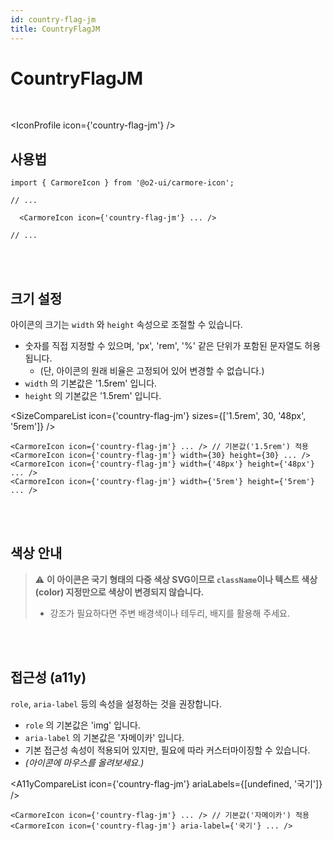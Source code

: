 ```yaml
---
id: country-flag-jm
title: CountryFlagJM
---
```




# CountryFlagJM

<br />

<IconProfile icon={'country-flag-jm'} />

## 사용법

```tsx
import { CarmoreIcon } from '@o2-ui/carmore-icon';

// ...

  <CarmoreIcon icon={'country-flag-jm'} ... />

// ...
```

<br />
<br />

## 크기 설정

아이콘의 크기는 `width` 와 `height` 속성으로 조절할 수 있습니다.

- 숫자를 직접 지정할 수 있으며, 'px', 'rem', '%' 같은 단위가 포함된 문자열도 허용됩니다.
  - (단, 아이콘의 원래 비율은 고정되어 있어 변경할 수 없습니다.)
- `width` 의 기본값은 '1.5rem' 입니다.
- `height` 의 기본값은 '1.5rem' 입니다.

<SizeCompareList icon={'country-flag-jm'} sizes={['1.5rem', 30, '48px', '5rem']} />

```tsx
<CarmoreIcon icon={'country-flag-jm'} ... /> // 기본값('1.5rem') 적용
<CarmoreIcon icon={'country-flag-jm'} width={30} height={30} ... />
<CarmoreIcon icon={'country-flag-jm'} width={'48px'} height={'48px'} ... />
<CarmoreIcon icon={'country-flag-jm'} width={'5rem'} height={'5rem'} ... />
```

<br />
<br />

## 색상 안내

> ⚠️ <b>이 아이콘은 국기 형태의 다중 색상 SVG이므로 `className`이나 텍스트 색상(color) 지정만으로 색상이 변경되지 않습니다. </b>
>
> - 강조가 필요하다면 주변 배경색이나 테두리, 배지를 활용해 주세요.

<br />
<br />

## 접근성 (a11y)

`role`, `aria-label` 등의 속성을 설정하는 것을 권장합니다.

- `role` 의 기본값은 'img' 입니다.
- `aria-label` 의 기본값은 '자메이카' 입니다.
- 기본 접근성 속성이 적용되어 있지만, 필요에 따라 커스터마이징할 수 있습니다.
- _(아이콘에 마우스를 올려보세요.)_

<A11yCompareList icon={'country-flag-jm'} ariaLabels={[undefined, '국기']} />

```tsx
<CarmoreIcon icon={'country-flag-jm'} ... /> // 기본값('자메이카') 적용
<CarmoreIcon icon={'country-flag-jm'} aria-label={'국기'} ... />
```
